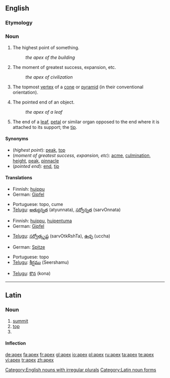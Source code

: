 {{see|APEX|ápex}}
==English==

===Etymology===
{{L.}}

===Noun===
{{en-noun|pl=apices|pl2=apexes}}

# The highest point of something.
#:''the apex of the building''
# {{figuratively}} The moment of greatest success, expansion, etc.
#:''the apex of civilization''
# {{geometry}} The topmost [[vertex]] of a [[cone]] or [[pyramid]] (in their conventional orientation).
# The pointed end of an object.
#:''the apex of a leaf''
#{{botany}} The end of a [[leaf]], [[petal]] or similar organ opposed to the end where it is attached to its support; the [[tip]].

====Synonyms====
*(''highest point''): [[peak]], [[top]]
*(''moment of greatest success, expansion, etc''): [[acme]], [[culmination]], [[height]], [[peak]], [[pinnacle]]
*(''pointed end''): [[end]], [[tip]]

====Translations====

{{trans-top|highest point}}
*Finnish: [[huippu]]
*German: [[Gipfel]] {{m}} 
{{trans-mid}}
*Portuguese: topo, cume
*[[Telugu]]: [[అత్యున్నత]] (atyunnata), [[సర్వోన్నత]] (sarvOnnata)
{{trans-bottom}}

{{trans-top|moment of greatest success, expansion, etc}}
*Finnish: [[huippu]], [[huipentuma]]
*German: [[Gipfel]] {{m}}
{{trans-mid}}
*[[Telugu]]: [[సర్వోత్కృష్ట]] (sarvOtkRshTa), [[ఉచ్ఛ]] (uccha)
{{trans-bottom}}

{{trans-top|in geometry: topmost vertex of a cone or pyramid}}
*German: [[Spitze]] {{m}}
{{trans-mid}}
*Portuguese: topo
*[[Telugu]]: [[శీర్షము]] (Seershamu)
{{trans-bottom}}

{{trans-top|pointed end}}
{{trans-mid}}
*[[Telugu]]: [[కొన]] (kona)
{{trans-bottom}}

[[Category:English nouns with irregular plurals]]

----

==Latin==

===Noun===
{{la-noun|apex|apicis|apicis|m|third}}

# [[summit]]
# [[top]]
# {{inflection of|apex#Latin|apex|voc|s}}

====Inflection====
{{ladecl3}}
{{la-decl-3rd|apex|apex|apic}}

[[Category:Latin noun forms]]

[[de:apex]]
[[fa:apex]]
[[fr:apex]]
[[gl:apex]]
[[io:apex]]
[[pl:apex]]
[[ru:apex]]
[[ta:apex]]
[[te:apex]]
[[vi:apex]]
[[tr:apex]]
[[zh:apex]]